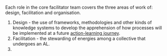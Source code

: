 Each role in the core facilitator team covers the three areas of work of: design, facilitation and organisation. 

1. Design - the use of frameworks, methodologies and other kinds of knowledge systems to develop the apprehension of how processes will be implemented at a future [action-learning journey](patterns/action-learning%20journeys.md).
2. Facilitation - the stewarding of energies among a collective that undergoes an AL.
3. 